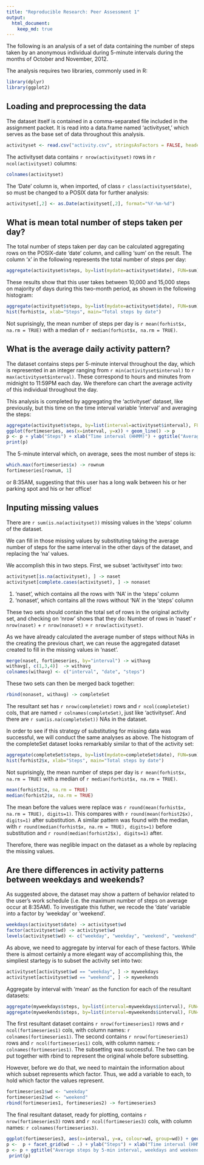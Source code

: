 ```yaml
---
title: "Reproducible Research: Peer Assessment 1"
output: 
  html_document:
    keep_md: true
---
```


The following is an analysis of a set of data containing the number of steps taken by an anonymous individual during 5-minute intervals during the months of October and November, 2012. 

The analysis requires two libraries, commonly used in R:
```r
library(dplyr)
library(ggplot2)
```


## Loading and preprocessing the data

The dataset itself is contained in a comma-separated file included in the assignment packet.  It is read into a data.frame named 'activityset,' which serves as the base set of data throughout this analysis.
```r
activityset <- read.csv("activity.csv", stringsAsFactors = FALSE, header = TRUE)
```
The activityset data contains `r nrow(activityset)` rows in `r ncol(activityset)` columns:
```r
colnames(activityset)
```

The 'Date' column is, when imported, of class `r class(activityset$date)`, so must be changed to a POSIX data for further analysis:

```r
activityset[,2] <- as.Date(activityset[,2], format="%Y-%m-%d")
```

## What is mean total number of steps taken per day?

The total number of steps taken per day can be calculated aggregating rows on the POSIX-date 'date' column, and calling 'sum' on the result. The column 'x' in the following represents the total number of steps per day:

```r
aggregate(activityset$steps, by=list(mydate=activityset$date), FUN=sum)
```

These results show that this user takes between 10,000 and 15,000 steps on majority of days during this two-month period, as shown in the following histogram:
```r
aggregate(activityset$steps, by=list(mydate=activityset$date), FUN=sum) -> forhist
hist(forhist$x, xlab="Steps", main="Total steps by date")
```

Not suprisingly, the mean number of steps per day is `r mean(forhist$x, na.rm = TRUE)` with a median of `r median(forhist$x, na.rm = TRUE)`.

## What is the average daily activity pattern?

The dataset contains steps per 5-minute interval throughout the day, which is represented in an integer ranging from `r min(activityset$interval)` to `r max(activityset$interval)`.  These correspond to hours and minutes from midnight to 11:59PM each day. We therefore can chart the average activity of this individual throughout the day.

This analysis is completed by aggregating the 'activityset' dataset, like previously, but this time on the time interval variable 'interval' and averaging the steps:
```r
aggregate(activityset$steps, by=list(interval=activityset$interval), FUN=mean, na.rm = TRUE) -> fortimeseries
ggplot(fortimeseries, aes(x=interval, y=x)) + geom_line() -> p
p <- p + ylab("Steps") + xlab("Time interval (HHMM)") + ggtitle("Average steps by 5-min interval")
print(p)
```

The 5-minute interval which, on average, sees the most number of steps is:
```r
which.max(fortimeseries$x) -> rownum
fortimeseries[rownum, 1]
```
or 8:35AM, suggesting that this user has a long walk between his or her parking spot and his or her office!

## Inputing missing values

There are `r sum(is.na(activityset))` missing values in the 'steps' column of the dataset.  

We can fill in those missing values by substituting taking the average number of steps for the same interval in the other days of the dataset, and replacing the 'na' values.

We accomplish this in two steps. First, we subset 'activityset' into two: 
```r
activityset[is.na(activityset), ] -> naset
activityset[complete.cases(activityset), ] -> nonaset
```
1. 'naset', which contains all the rows with 'NA' in the 'steps' column
2. 'nonaset', which contains all the rows without 'NA' in the 'steps' column

These two sets should contain the total set of rows in the original activity set, and checking on 'nrow' shows that they do: Number of rows in 'naset' `r nrow(naset)` + `r nrow(nonaset)` = `r nrow(activityset)`.

As we have already calculated the average number of steps without NAs in the creating the previous chart, we can reuse the aggregated dataset created to fill in the missing values in 'naset'.
```r
merge(naset, fortimeseries, by="interval") -> withavg
withavg[, c(1,3,4)]  -> withavg
colnames(withavg) <- c("interval", "date", "steps")
```

These two sets can then be merged back together:
```r
rbind(nonaset, withavg) -> completeSet
```
The resultant set has `r nrow(completeSet)` rows and `r ncol(completeSet)` cols, that are named `r colnames(completeSet)`, just like 'activityset'.  And there are `r sum(is.na(completeSet))` NAs in the dataset.

In order to see if this strategy of substituting for missing data was successful, we will conduct the same analyses as above.  The histogram of the completeSet dataset looks remarkably similar to that of the activity set:
```r
aggregate(completeSet$steps, by=list(mydate=completeSet$date), FUN=sum) -> forhist2
hist(forhist2$x, xlab="Steps", main="Total steps by date")
```

Not suprisingly, the mean number of steps per day is `r mean(forhist$x, na.rm = TRUE)` with a median of `r median(forhist$x, na.rm = TRUE)`.
```r
mean(forhist2$x, na.rm = TRUE)
median(forhist2$x, na.rm = TRUE)
```

The mean before the values were replace was `r round(mean(forhist$x, na.rm = TRUE), digits=1)`. This compares with `r round(mean(forhist2$x), digits=1)` after substitution.  A similar pattern was found with the median, with `r round(median(forhist$x, na.rm = TRUE), digits=1)` before substitution and `r round(median(forhist2$x), digits=1)` after. 

Therefore, there was neglible impact on the dataset as a whole by replacing the missing values.


## Are there differences in activity patterns between weekdays and weekends?

As suggested above, the dataset may show a pattern of behavior related to the user's work schedule (i.e. the maximum number of steps on average occur at 8:35AM). To investigate this futher, we recode the 'date' variable into a factor by 'weekday' or 'weekend'.
```r
weekdays(activityset$date) -> activityset$wd
factor(activityset$wd) -> activityset$wd
levels(activityset$wd) <- c("weekday", "weekday", "weekend", "weekend", "weekday", "weekday", "weekday")
```

As above, we need to aggregate by interval for each of these factors. While there is almost certainly a more elegant way of accomplishing this, the simpliest startegy is to subset the activity set into two:
```r
activityset[activityset$wd == "weekday", ] -> myweekdays
activityset[activityset$wd == "weekend", ] -> myweekends
```

Aggregate by interval with 'mean' as the function for each of the resultant datasets: 
```r
aggregate(myweekdays$steps, by=list(interval=myweekdays$interval), FUN=mean, na.rm = TRUE) -> fortimeseries1
aggregate(myweekends$steps, by=list(interval=myweekends$interval), FUN=mean, na.rm = TRUE) -> fortimeseries2
```

The first resultant dataset contains `r nrow(fortimeseries1)` rows and `r ncol(fortimeseries1)` cols, with column names: `r colnames(fortimeseries1)`. The second contains `r nrow(fortimeseries1)` rows and `r ncol(fortimeseries1)` cols, with column names: `r colnames(fortimeseries1)`.  The subsetting was successful. The two can be put together with rbind to represent the original whole before subsetting.

However, before we do that, we need to maintain the information about which subset represents which factor. Thus, we add a variable to each, to hold which factor the values represent. 
```r
fortimeseries1$wd <- "weekday"
fortimeseries2$wd <- "weekend"
rbind(fortimeseries1, fortimeseries2) -> fortimeseries3
```

The final resultant dataset, ready for plotting, contains `r nrow(fortimeseries3)` rows and `r ncol(fortimeseries3)` cols, with column names: `r colnames(fortimeseries3)`.
```r
ggplot(fortimeseries3, aes(x=interval, y=x, colour=wd, group=wd)) + geom_line() -> p
p <-  p + facet_grid(wd ~ .) + ylab("Steps") + xlab("Time interval (HHMM)")
p <- p + ggtitle("Average steps by 5-min interval, weekdays and weekend")
 print(p)
```